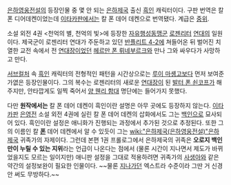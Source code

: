 [[은하영웅전설]]의 등장인물 중 몇 안 되는 [[은하제국]] 출신 [[흑인]] 캐릭터이다. 구판 번역은 칼 폰 디어데켄이었는데 [[이타카]]판에서는 칼 폰 데어 데켄으로 번역됐다. 계급은 [[중위]].

소설 외전 4권 <천억의 별, 천억의 빛>에 등장한 [[자유행성동맹군]] [[로젠리터]] [[연대]]의 일원이다. 제국군이 로젠리터 연대가 주둔하고 있던 [[반플리트 4-2]]에 쳐들어온 뒤 벌어진 치열한 교전 속에서 전 [[연대장]]이었던 [[헤르만 폰 뤼네부르크]]와 만나 그와 싸우다가 사망하고 만다.

[[서브컬처]] 속 [[흑인]] 캐릭터의 전형적인 패턴을 시간상으로는 [[루이 마솅고]]보다 먼저 보여준 가엾은 등장인물이다. 그의 복수는 로젠리터의 새로운 [[연대장]]이 된 [[발터 폰 쇤코프]]가 해주지만, 안타깝게도 일찍 죽어서 [[양 웬리 함대]] 명단에는 들어가지 못했다.

다만 '''원작에서는''' 칼 폰 데어 데켄이 흑인이란 설명은 아무 곳에도 등장하지 않는다. [[이타카]]판 [[은영전]] 소설 외전 4권에 실린 칼 폰 데어 데켄의 삽화에서도 그는 [[백인]]으로 묘사되어 있다. 흑인이란 설정은 애니화가 진행되는 과정에서 추가된 것으로 추정된다.
또한 그의 이름인 칼 '''[[폰]]''' 데어 데켄에서 알 수 있듯이 그는 [[wiki:"은하제국(은하영웅전설)"은하제국]] 귀족가의 자제이다. 그런데 본편 1권 프롤로그에서 은하제국의 귀족은 '''오로지 백인만이 누릴 수 있는 지위'''라는 언급이 나온다는 점에서 (물론 시간이 지나면서 제도가 바뀌었을지도 모르는 일이지만) 애니판 설정을 그대로 적용하려면 귀족가의 [[사생아]]와 같은 약간의 설정보완이 필요한 인물이다. ~~물론 [[지나가던]] 엑스트라 수준이라 그딴 거 신경 안 써도 무방하다.~~
